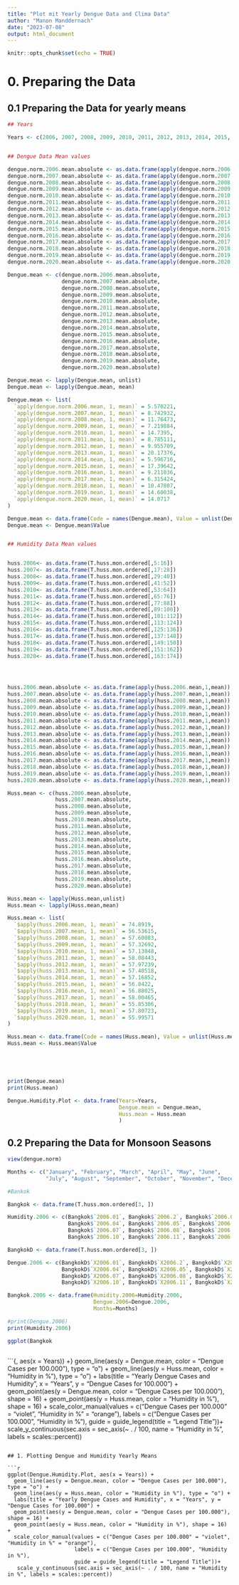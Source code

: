 ```yaml
---
title: "Plot mit Yearly Dengue Data and Clima Data"
author: "Manon Manddernach"
date: "2023-07-08"
output: html_document
---
```


```r
knitr::opts_chunk$set(echo = TRUE)
```

# 0. Preparing the Data 

## 0.1 Preparing the Data for yearly means

```r

## Years

Years <- c(2006, 2007, 2008, 2009, 2010, 2011, 2012, 2013, 2014, 2015, 2016, 2017, 2018, 2019, 2020)


## Dengue Data Mean values

dengue.norm.2006.mean.absolute <- as.data.frame(apply(dengue.norm.2006.mean,1,mean))
dengue.norm.2007.mean.absolute <- as.data.frame(apply(dengue.norm.2007.mean,1,mean))
dengue.norm.2008.mean.absolute <- as.data.frame(apply(dengue.norm.2008.mean,1,mean))
dengue.norm.2009.mean.absolute <- as.data.frame(apply(dengue.norm.2009.mean,1,mean))
dengue.norm.2010.mean.absolute <- as.data.frame(apply(dengue.norm.2010.mean,1,mean))
dengue.norm.2011.mean.absolute <- as.data.frame(apply(dengue.norm.2011.mean,1,mean))
dengue.norm.2012.mean.absolute <- as.data.frame(apply(dengue.norm.2012.mean,1,mean))
dengue.norm.2013.mean.absolute <- as.data.frame(apply(dengue.norm.2013.mean,1,mean))
dengue.norm.2014.mean.absolute <- as.data.frame(apply(dengue.norm.2014.mean,1,mean))
dengue.norm.2015.mean.absolute <- as.data.frame(apply(dengue.norm.2015.mean,1,mean))
dengue.norm.2016.mean.absolute <- as.data.frame(apply(dengue.norm.2016.mean,1,mean))
dengue.norm.2017.mean.absolute <- as.data.frame(apply(dengue.norm.2017.mean,1,mean))
dengue.norm.2018.mean.absolute <- as.data.frame(apply(dengue.norm.2018.mean,1,mean))
dengue.norm.2019.mean.absolute <- as.data.frame(apply(dengue.norm.2019.mean,1,mean))
dengue.norm.2020.mean.absolute <- as.data.frame(apply(dengue.norm.2020.mean,1,mean))

Dengue.mean <- c(dengue.norm.2006.mean.absolute,
                 dengue.norm.2007.mean.absolute,
                 dengue.norm.2008.mean.absolute,
                 dengue.norm.2009.mean.absolute, 
                 dengue.norm.2010.mean.absolute,
                 dengue.norm.2011.mean.absolute,
                 dengue.norm.2012.mean.absolute, 
                 dengue.norm.2013.mean.absolute, 
                 dengue.norm.2014.mean.absolute, 
                 dengue.norm.2015.mean.absolute, 
                 dengue.norm.2016.mean.absolute,
                 dengue.norm.2017.mean.absolute, 
                 dengue.norm.2018.mean.absolute, 
                 dengue.norm.2019.mean.absolute,
                 dengue.norm.2020.mean.absolute)

Dengue.mean <- lapply(Dengue.mean, unlist)
Dengue.mean <- lapply(Dengue.mean, mean)

Dengue.mean <- list(
  `apply(dengue.norm.2006.mean, 1, mean)` = 5.570221,
  `apply(dengue.norm.2007.mean, 1, mean)` = 8.742932,
  `apply(dengue.norm.2008.mean, 1, mean)` = 11.76473,
  `apply(dengue.norm.2009.mean, 1, mean)` = 7.219884,
  `apply(dengue.norm.2010.mean, 1, mean)` = 14.7395,
  `apply(dengue.norm.2011.mean, 1, mean)` = 8.785111,
  `apply(dengue.norm.2012.mean, 1, mean)` = 9.955709,
  `apply(dengue.norm.2013.mean, 1, mean)` = 20.17376,
  `apply(dengue.norm.2014.mean, 1, mean)` = 5.596716,
  `apply(dengue.norm.2015.mean, 1, mean)` = 17.39642,
  `apply(dengue.norm.2016.mean, 1, mean)` = 9.211036,
  `apply(dengue.norm.2017.mean, 1, mean)` = 6.315424,
  `apply(dengue.norm.2018.mean, 1, mean)` = 10.47807,
  `apply(dengue.norm.2019.mean, 1, mean)` = 14.60038,
  `apply(dengue.norm.2020.mean, 1, mean)` = 14.0717
)

Dengue.mean <- data.frame(Code = names(Dengue.mean), Value = unlist(Dengue.mean))
Dengue.mean <- Dengue.mean$Value


## Humidity Data Mean values 


huss.2006<- as.data.frame(T.huss.mon.ordered[,5:16])
huss.2007<- as.data.frame(T.huss.mon.ordered[,17:28])
huss.2008<- as.data.frame(T.huss.mon.ordered[,29:40])
huss.2009<- as.data.frame(T.huss.mon.ordered[,41:52])
huss.2010<- as.data.frame(T.huss.mon.ordered[,53:64])
huss.2011<- as.data.frame(T.huss.mon.ordered[,65:76])
huss.2012<- as.data.frame(T.huss.mon.ordered[,77:88])
huss.2013<- as.data.frame(T.huss.mon.ordered[,89:100])
huss.2014<- as.data.frame(T.huss.mon.ordered[,101:112])
huss.2015<- as.data.frame(T.huss.mon.ordered[,113:124])
huss.2016<- as.data.frame(T.huss.mon.ordered[,125:136])
huss.2017<- as.data.frame(T.huss.mon.ordered[,137:148])
huss.2018<- as.data.frame(T.huss.mon.ordered[,149:150])
huss.2019<- as.data.frame(T.huss.mon.ordered[,151:162])
huss.2020<- as.data.frame(T.huss.mon.ordered[,163:174])




huss.2006.mean.absolute <- as.data.frame(apply(huss.2006.mean,1,mean))
huss.2007.mean.absolute <- as.data.frame(apply(huss.2007.mean,1,mean))
huss.2008.mean.absolute <- as.data.frame(apply(huss.2008.mean,1,mean))
huss.2009.mean.absolute <- as.data.frame(apply(huss.2009.mean,1,mean))
huss.2010.mean.absolute <- as.data.frame(apply(huss.2010.mean,1,mean))
huss.2011.mean.absolute <- as.data.frame(apply(huss.2011.mean,1,mean))
huss.2012.mean.absolute <- as.data.frame(apply(huss.2012.mean,1,mean))
huss.2013.mean.absolute <- as.data.frame(apply(huss.2013.mean,1,mean))
huss.2014.mean.absolute <- as.data.frame(apply(huss.2014.mean,1,mean))
huss.2015.mean.absolute <- as.data.frame(apply(huss.2015.mean,1,mean))
huss.2016.mean.absolute <- as.data.frame(apply(huss.2016.mean,1,mean))
huss.2017.mean.absolute <- as.data.frame(apply(huss.2017.mean,1,mean))
huss.2018.mean.absolute <- as.data.frame(apply(huss.2018.mean,1,mean))
huss.2019.mean.absolute <- as.data.frame(apply(huss.2019.mean,1,mean))
huss.2020.mean.absolute <- as.data.frame(apply(huss.2020.mean,1,mean))

Huss.mean <- c(huss.2006.mean.absolute,
               huss.2007.mean.absolute,
               huss.2008.mean.absolute,
               huss.2009.mean.absolute, 
               huss.2010.mean.absolute,
               huss.2011.mean.absolute,
               huss.2012.mean.absolute, 
               huss.2013.mean.absolute, 
               huss.2014.mean.absolute, 
               huss.2015.mean.absolute, 
               huss.2016.mean.absolute,
               huss.2017.mean.absolute,
               huss.2018.mean.absolute, 
               huss.2019.mean.absolute,
               huss.2020.mean.absolute)

Huss.mean <- lapply(Huss.mean,unlist)
Huss.mean <- lapply(Huss.mean,mean)

Huss.mean <- list(
  `$apply(huss.2006.mean, 1, mean)` = 74.8919,
  `$apply(huss.2007.mean, 1, mean)` = 56.53615,
  `$apply(huss.2008.mean, 1, mean)` = 57.60083,
  `$apply(huss.2009.mean, 1, mean)` = 57.32692,
  `$apply(huss.2010.mean, 1, mean)` = 57.13848,
  `$apply(huss.2011.mean, 1, mean)` = 58.08443,
  `$apply(huss.2012.mean, 1, mean)` = 57.97239,
  `$apply(huss.2013.mean, 1, mean)` = 57.40518,
  `$apply(huss.2014.mean, 1, mean)` = 57.16852,
  `$apply(huss.2015.mean, 1, mean)` = 56.8422,
  `$apply(huss.2016.mean, 1, mean)` = 56.88025,
  `$apply(huss.2017.mean, 1, mean)` = 58.00465,
  `$apply(huss.2018.mean, 1, mean)` = 55.85306,
  `$apply(huss.2019.mean, 1, mean)` = 57.80723,
  `$apply(huss.2020.mean, 1, mean)` = 55.99571
)

Huss.mean <- data.frame(Code = names(Huss.mean), Value = unlist(Huss.mean))
Huss.mean <- Huss.mean$Value






```

```r

print(Dengue.mean)
print(Huss.mean)
```

```r
Dengue.Humidity.Plot <- data.frame(Years=Years,
                                   Dengue.mean = Dengue.mean,
                                   Huss.mean = Huss.mean
                                   )
```

## 0.2 Preparing the Data for Monsoon Seasons 

```r
view(dengue.norm)
```

```r
Months <- c("January", "February", "March", "April", "May", "June", 
            "July", "August", "September", "October", "November", "December")

#Bankok

Bangkok <- data.frame(T.huss.mon.ordered[3, ])

Humidity.2006 <- c(Bangkok$`2006.01`, Bangkok$`2006.2`, Bangkok$`2006.03`, 
                   Bangkok$`2006.04`, Bangkok$`2006.05`, Bangkok$`2006.06`, 
                   Bangkok$`2006.07`, Bangkok$`2006.08`, Bangkok$`2006.09`, 
                   Bangkok$`2006.10`, Bangkok$`2006.11`, Bangkok$`2006.12`)

BangkokD <- data.frame(T.huss.mon.ordered[3, ])

Dengue.2006 <- c(BangkokD$`X2006.01`, BangkokD$`X2006.2`, BangkokD$`X2006.03`, 
                 BangkokD$`X2006.04`, BangkokD$`X2006.05`, BangkokD$`X2006.06`, 
                 BangkokD$`X2006.07`, BangkokD$`X2006.08`, BangkokD$`X2006.09`,
                 BangkokD$`X2006.10`, BangkokD$`X2006.11`, BangkokD$`X2006.12`)

Bangkok.2006 <- data.frame(Humidity.2006=Humidity.2006,
                           Dengue.2006=Dengue.2006,
                           Months=Months)

```

```r
#print(Dengue.2006)
print(Humidity.2006)
```

```r
ggplot(Bangkok
```

```r

```

```{, aes(x = Years)) +}
  geom_line(aes(y = Dengue.mean, color = "Dengue Cases per 100.000"), type = "o") +
  geom_line(aes(y = Huss.mean, color = "Humidity in %"), type = "o") +
  labs(title = "Yearly Dengue Cases and Humidity", x = "Years", y = "Dengue Cases for 100.000") +
  geom_point(aes(y = Dengue.mean, color = "Dengue Cases per 100.000"), shape = 16) +
  geom_point(aes(y = Huss.mean, color = "Humidity in %"), shape = 16) +
  scale_color_manual(values = c("Dengue Cases per 100.000" = "violet", "Humidity in %" = "orange"),
                     labels = c("Dengue Cases per 100.000", "Humidity in %"),
                     guide = guide_legend(title = "Legend Title"))+
   scale_y_continuous(sec.axis = sec_axis(~ . / 100, name = "Humidity in %", labels = scales::percent))

```

## 1. Plotting Dengue and Humidity Yearly Means

```r
ggplot(Dengue.Humidity.Plot, aes(x = Years)) +
  geom_line(aes(y = Dengue.mean, color = "Dengue Cases per 100.000"), type = "o") +
  geom_line(aes(y = Huss.mean, color = "Humidity in %"), type = "o") +
  labs(title = "Yearly Dengue Cases and Humidity", x = "Years", y = "Dengue Cases for 100.000") +
  geom_point(aes(y = Dengue.mean, color = "Dengue Cases per 100.000"), shape = 16) +
  geom_point(aes(y = Huss.mean, color = "Humidity in %"), shape = 16) +
  scale_color_manual(values = c("Dengue Cases per 100.000" = "violet", "Humidity in %" = "orange"),
                     labels = c("Dengue Cases per 100.000", "Humidity in %"),
                     guide = guide_legend(title = "Legend Title"))+
   scale_y_continuous(sec.axis = sec_axis(~ . / 100, name = "Humidity in %", labels = scales::percent))


```
